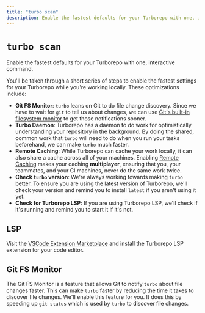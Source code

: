 ```yaml
---
title: "turbo scan"
description: Enable the fastest defaults for your Turborepo with one, interactive command.
---
```


# `turbo scan`

Enable the fastest defaults for your Turborepo with one, interactive command.

You'll be taken through a short series of steps to enable the fastest settings for your Turborepo while you're working locally. These optimizations include:

- **Git FS Monitor**: `turbo` leans on Git to do file change discovery. Since we have to wait for `git` to tell us about changes, we can use [Git's built-in filesystem monitor](https://git-scm.com/docs/git-fsmonitor--daemon) to get those notifications sooner.
- **Turbo Daemon**: Turborepo has a daemon to do work for optimistically understanding your repository in the background. By doing the shared, common work that `turbo` will need to do when you run your tasks beforehand, we can make `turbo` much faster.
- **Remote Caching**: While Turborepo can cache your work locally, it can also share a cache across all of your machines. Enabling [Remote Caching](/repo/docs/core-concepts/remote-caching) makes your caching **multiplayer**, ensuring that you, your teammates, and your CI machines, never do the same work twice.
- **Check `turbo` version**: We're always working towards making `turbo` better. To ensure you are using the latest version of Turborepo, we'll check your version and remind you to install `latest` if you aren't using it yet.
- **Check for Turborepo LSP**: If you are using Turborepo LSP, we'll check if it's running and remind you to start it if it's not.

## LSP

Visit the [VSCode Extension Marketplace](https://marketplace.visualstudio.com/items?itemName=Vercel.turbo-vsc) and install the Turborepo LSP extension for your code editor.

## Git FS Monitor

The Git FS Monitor is a feature that allows Git to notify `turbo` about file changes faster. This can make `turbo` faster by reducing the time it takes to discover file changes. We'll enable this feature for you.
It does this by speeding up `git status` which is used by `turbo` to discover file changes.
